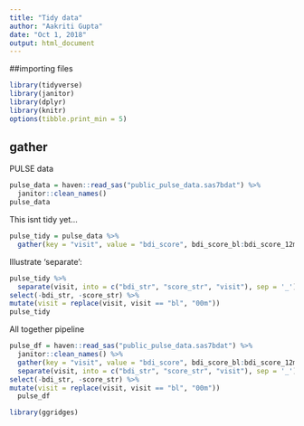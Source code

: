 ```yaml
---
title: "Tidy data"
author: "Aakriti Gupta"
date: "Oct 1, 2018"
output: html_document
---
```



##importing files

```r
library(tidyverse)
library(janitor)
library(dplyr)
library(knitr)
options(tibble.print_min = 5)
```

## gather

PULSE data

```r
pulse_data = haven::read_sas("public_pulse_data.sas7bdat") %>%
  janitor::clean_names() 
pulse_data
```
 This isnt tidy yet...
 
```r
pulse_tidy = pulse_data %>%
  gather(key = "visit", value = "bdi_score", bdi_score_bl:bdi_score_12m)
```
 
 Illustrate 'separate':
 
```r
pulse_tidy %>% 
  separate(visit, into = c("bdi_str", "score_str", "visit"), sep = '_') %>% 
select(-bdi_str, -score_str) %>% 
mutate(visit = replace(visit, visit == "bl", "00m")) 
pulse_tidy
```
 
 All together pipeline
```r
pulse_df = haven::read_sas("public_pulse_data.sas7bdat") %>%
  janitor::clean_names() %>% 
  gather(key = "visit", value = "bdi_score", bdi_score_bl:bdi_score_12m) %>% 
  separate(visit, into = c("bdi_str", "score_str", "visit"), sep = '_') %>% 
select(-bdi_str, -score_str) %>% 
mutate(visit = replace(visit, visit == "bl", "00m")) 
  pulse_df
```
```r
library(ggridges)

```
 
